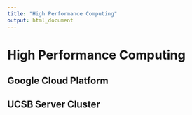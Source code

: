 ```yaml
---
title: "High Performance Computing"
output: html_document
---
```


# High Performance Computing


## Google Cloud Platform


## UCSB Server Cluster
